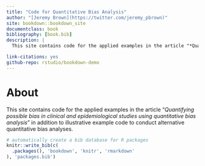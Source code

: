 ```yaml
--- 
title: "Code for Quantitative Bias Analysis"
author: "[Jeremy Brown](https://twitter.com/jeremy_pbrown)"
site: bookdown::bookdown_site
documentclass: book
bibliography: [book.bib]
description: |
  This site contains code for the applied examples in the article "*Quantifying possible bias in clinical and epidemiological studies using quantitative bias analysis*"  in addition to illustrative example code to conduct alternative quantitative bias analyses.

link-citations: yes
github-repo: rstudio/bookdown-demo
---
```


# About

This site contains code for the applied examples in the article "*Quantifying possible bias in clinical and epidemiological studies using quantitative bias analysis*"  in addition to illustrative example code to conduct alternative quantitative bias analyses.


```r
# automatically create a bib database for R packages
knitr::write_bib(c(
  .packages(), 'bookdown', 'knitr', 'rmarkdown'
), 'packages.bib')
```
